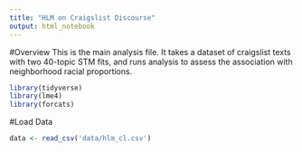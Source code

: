 ```yaml
---
title: "HLM on Craigslist Discourse"
output: html_notebook
---
```


#Overview
This is the main analysis file. It takes a dataset of craigslist texts with two 40-topic STM fits, and runs analysis to assess the association with neighborhood racial proportions.

```r
library(tidyverse)
library(lme4)
library(forcats)
```

#Load Data
```r
data <- read_csv('data/hlm_cl.csv')
```

```r

```

